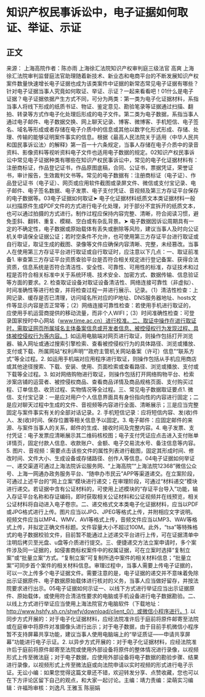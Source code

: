 # 知识产权民事诉讼中，电子证据如何取证、举证、示证
## 正文
来源： 上海高院作者：陈亦雨 上海徐汇法院知识产权审判庭三级法官 高爽 上海徐汇法院审判监督庭法官助理随着新技术、新业态和电商平台的不断发展知识产权案件数量快速增长电子证据也成为该类案件中证据的新常态常见电子证据有哪些？针对电子证据当事人究竟如何取证、举证、示证？一起来看看吧！01什么是电子证据？电子证据依据产生方式不同，可分为两类：第一类为电子化证据材料，系指当事人将线下形成的纸质书证、物证、鉴定意见、勘验笔录等证据通过扫描、翻拍、转录等方式作电子化处理后形成的电子文件。第二类为电子数据，系指当事人通过电子邮件、电子数据交换、网上聊天记录、博客、微博客、手机短信、电子签名、域名等形成或者存储在电子介质中的信息或其他以数字化形式形成、存储、处理、传输的能够证明案件事实的信息。根据《最高人民法院关于适用〈中华人民共和国民事诉讼法〉的解释》第一百一十六条规定，当事人存储在电子介质中的录音资料、影像资料等视听资料电子文件也适用电子数据的规定。02知识产权民事诉讼中常见电子证据种类有哪些在知识产权民事诉讼中，常见的电子化证据材料有：注册商标证，作品登记证书，作品原图底稿，合同、公证书，票据凭证，荣誉证书，审计报告，生效裁判文书等。常见的电子数据有：注册商标证（电子证）、作品登记证书（电子证）、网页或应用软件截图或录屏文件、微信或支付宝记录、电子邮件、电子签名数据、电子发票、电子支付凭证、音视频及第三方存证平台保存的电子数据等。03电子证据如何取证➤ 电子化证据材料纸质文本类证据材料一般以扫描原件生成PDF文件的方式进行电子化处理，对于部分不宜拆开的纸质文本，也可以通过拍摄的方式进行。制作过程应保持内容完整、清晰，符合阅读习惯，避免歪斜、翻转、重复、模糊、空白或有杂乱背景。➤ 电子数据因诉讼周期具有一定的不确定性，电子数据或原始载体有丢失或删除等风险，建议当事人及时向公证机关申请保全证据公证；若时空条件不允许，也可使用第三方存证平台进行取证或自行取证，取证生成的截图、录像等文件应确保内容清晰、完整，未经篡改。当事人在使用第三方存证平台进行取证或自行取证时，应注意以下几点：一、取证前准备1. 审查第三方存证平台资质查验平台是否符合相关规定进行登记备案、获得合法资质，信息系统是否符合清洁性、安全性、可靠性、可用性的标准，存证技术和过程是否符合相关标准中关于系统环境、技术安全、加密方式、数据传输、信息验证等方面的要求。2. 检查取证设备对取证设备清洁性、网络连接可靠性（非虚拟）、时间准确性等进行检查，并将检查过程一并进行展示、记录。（1）清洁性检查：上网记录、缓存是否已清理，访问域名所对应的IP地址、DNS服务器地址、hosts文件等显示内容是否正常等；（2）网络连接可靠性检查：若使用手机进行取证的，应使用手机运营商提供的移动流量，而非个人WIFI；（3）时间准确性检查：可登录国家授时中心网站（www.time.ac.cn）进行校准。二、取证中操作在进行取证时，需取证网页所属域名主体备案信息或开发者信息、被控侵权行为发现过程、具体被控侵权行为等内容。1. 如运用电脑端对网页进行取证，则操作包括打开浏览器、输入网址或通过搜索引擎检索、查看被控侵权行为的具体路径、浏览或播放、支付或下载、所属网站“权利声明”“政府主管机关网站备案（许可）信息”“联系方式”等全过程。2. 如运用手机端对应用程序进行取证，则操作包括从手机应用商店或其他途径搜索、下载、安装、使用、页面检索或查看路径、浏览或播放、支付或下载等全过程。3. 如对网络购物进行取证，则操作包括打开网络购物平台、检索涉案店铺的运营者、被控侵权商品、查看商品详情及商品规格页面、支付购买过程、订单信息、收货过程、实物情况等全过程。三、常见电子数据取证要点1. 微信、支付宝记录：一是应对用户个人信息界面具有身份指向性的内容进行固定；二是应对聊天过程中生成的文件、音视频等内容进行全面、清晰展示；三是应当完整固定与案件事实有关的全部对话记录。2. 手机短信记录：应将短信内容、发(收)件人、发(收)时间、保存位置等相关信息予以固定。3. 电子邮件：应固定邮件的来源、与案件当事人的关系，邮件的生成、接收时间及完整内容。4. 电子发票、支付凭证：电子发票应清晰展示其二维码核校图；电子支付凭证应点击进入支付账单详情页，固定付款人信息、收款账户、金额、电子交易流水号、备注信息等内容。5. 图片、音视频：需要点击该些文件的属性列表进行截图，固定其形成时间、修改时间、文件大小、生成设备或存储路径、创作人等信息。04电子证据如何举证一、递交渠道可通过上海法院诉讼服务网、“上海高院”“上海法院12368”微信公众号、上海一网通办政务服务平台、“随申办市民云”APP等渠道递交。在立案阶段，可通过上述平台的“网上立案”模块进行递交；在审理阶段，可通过“材料递交”模块进行递交。若证据中含有公证材料的，可使用上述模块的“存证平台导入”功能，输入存证平台名称和存证编码，即时获取相关公证材料和公证视频并在线预览，相关公证材料将自动进入电子卷宗。二、递交格式文本类电子化证据材料，应当以PDF或JPG格式进行上传。图片应当以JPG、JPEG等格式上传，并附相应文字说明。视频文件应当以MP4、WMV、AVI等格式上传，音频文件应当以MP3、WAV等格式上传，并拟定正确文件标题。文件容量大小不超过100M。此外，“tsa”等特殊格式的电子数据校验文件，目前暂不能通过上述递交平台进行上传，可在证据清单中注明后拷贝至光盘、u盘等介质进行提交。三、便捷递交方法立案申请时，多个案件涉及同一证据的，如侵害商标权案件中的权属证据，可在立案时选择“复制立案”或“批量立案”方式。“复制立案”可复制所选中案件的相关材料信息；“批量立案”可同步首个案件的相关材料信息。审理过程中，当事人需要上传电子证据的，可以一次上传多个电子证据文件。需要注意的是，电子证据的递交并不意味着免除出示证据原件、电子数据原始载体进行核对的义务，当事人应当做好留存，并按法院要求进行出示。05电子证据如何示证一、以线下方式进行举证应当出示证据原件、原始载体，或使用符合清洁性要求的电脑或手机设备进行电子数据勘验。二、以线上方式进行举证应当使用上海法院官方电脑软件（下载地址：http://www.hshfy.sh.cn/shwfy/download/client_0/）或微信小程序进行。1. 以同步方式开展的：对于电子化证据材料，应经法院准许后于庭前将原件邮寄至法院或在庭审中将原件对准摄像头进行出示；对于电子数据，由于目前手机微信小程序暂不支持屏幕共享功能，建议当事人使用电脑端上的“举证质证——申请共享屏幕”功能进行电子示证。2. 以异步方式开展的：对于电子化证据材料，应经法院准许后于庭前将原件邮寄至法院或使用外部设备将原件的整体情况进行录像，以视频形式上传至微法庭；对于电子数据，应使用外部设备将电子数据的勘验步骤、结果进行录像，以视频形式上传至微法庭或向法院申请以实时视频的形式进行电子示证。无讼小编：如果您觉得这篇文章还不错，欢迎转发分享、点赞收藏，您也可以在下方评论区留下自己的观点，和大家一起讨论。主编：靖力责编：梁萌实习编辑：许福玲审核：刘逸凡 王雅玉 陈丽娟